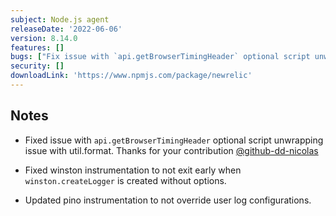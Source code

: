 ```yaml
---
subject: Node.js agent
releaseDate: '2022-06-06'
version: 8.14.0
features: []
bugs: ["Fix issue with `api.getBrowserTimingHeader` optional script unwrapping issue with util.format.","Fix winston instrumentation to not exit early when `winston.createLogger` is created without options.","Update pino instrumentation to not override user log configurations."]
security: []
downloadLink: 'https://www.npmjs.com/package/newrelic'
---
```


## Notes

* Fixed issue with `api.getBrowserTimingHeader` optional script unwrapping issue with util.format.
  Thanks for your contribution [@github-dd-nicolas](https://github.com/github-dd-nicolas)

* Fixed winston instrumentation to not exit early when `winston.createLogger` is created without options.

* Updated pino instrumentation to not override user log configurations.
